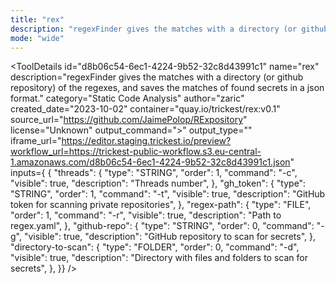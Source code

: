 ```yaml
---
title: "rex"
description: "regexFinder gives the matches with a directory (or github repository) of the regexes, and saves the matches of found secrets in a json format."
mode: "wide"
---
```



<ToolDetails
  id="d8b06c54-6ec1-4224-9b52-32c8d43991c1"
  name="rex"
  description="regexFinder gives the matches with a directory (or github repository) of the regexes, and saves the matches of found secrets in a json format."
  category="Static Code Analysis"
  author="zaric"
  created_date="2023-10-02"
  container="quay.io/trickest/rex:v0.1"
  source_url="https://github.com/JaimePolop/RExpository"
  license="Unknown"
  output_command=">"
  output_type=""
  iframe_url="https://editor.staging.trickest.io/preview?workflow_url=https://trickest-public-workflow.s3.eu-central-1.amazonaws.com/d8b06c54-6ec1-4224-9b52-32c8d43991c1.json"
  inputs={ {
  "threads": {
    "type": "STRING",
    "order": 1,
    "command": "-c",
    "visible": true,
    "description": "Threads number",
  },
  "gh_token": {
    "type": "STRING",
    "order": 1,
    "command": "-t",
    "visible": true,
    "description": "GitHub token for scanning private repositories",
  },
  "regex-path": {
    "type": "FILE",
    "order": 1,
    "command": "-r",
    "visible": true,
    "description": "Path to regex.yaml",
  },
  "github-repo": {
    "type": "STRING",
    "order": 0,
    "command": "-g",
    "visible": true,
    "description": "GitHub repository to scan for secrets",
  },
  "directory-to-scan": {
    "type": "FOLDER",
    "order": 0,
    "command": "-d",
    "visible": true,
    "description": "Directory with files and folders to scan for secrets",
  },
}}
/>